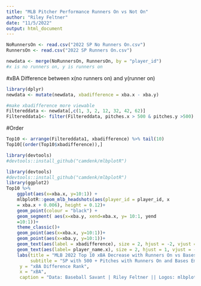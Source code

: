 ```yaml
---
title: "MLB Pitcher Performance Runners On vs Not On"
author: "Riley Feltner"
date: "11/5/2022"
output: html_document
---
```


```r
NoRunnersOn <- read.csv("2022 SP No Runners On.csv")
RunnersOn <- read.csv("2022 SP Runners On.csv")

newdata <- merge(NoRunnersOn, RunnersOn, by = "player_id")
#x is no runners on, y is runners on
```

#xBA Difference between x(no runners on) and y(runner on)
```r
library(dplyr)
newdata <- mutate(newdata, xbadifference = xba.x - xba.y)

#make xbadifference more viewable
Filtereddata <- newdata[,c(1, 3, 2, 12, 32, 42, 62)]
Filtereddata1<- filter(Filtereddata, pitches.x > 500 & pitches.y >500)

```

#Order
```r
Top10 <- arrange(Filtereddata1, xbadifference) %>% tail(10)
Top10[(order(Top10$xbadifference)),]
```

```r
library(devtools)
#devtools::install_github("camdenk/mlbplotR")
```

```r
library(devtools)
#devtools::install_github("camdenk/mlbplotR")
library(ggplot2)
Top10 %>%
    ggplot(aes(x=xba.x, y=10:1)) +
    mlbplotR::geom_mlb_headshots(aes(player_id = player_id, x 
    = xba.x + 0.006), height = 0.12)+
    geom_point(colour = "black") + 
    geom_segment( aes(x=xba.y, xend=xba.x, y= 10:1, yend 
    =10:1))+
    theme_classic()+
    geom_point(aes(x=xba.x, y=10:1))+
    geom_point(aes(x=xba.y, y=10:1))+
    geom_text(aes(label = xbadifference), size = 2, hjust = -2, vjust = .55)+
    geom_text(aes(label= player_name.x), size = 2, hjust = 1, vjust = -.70)+
    labs(title = "MLB 2022 Top 10 xBA Decrease with Runners On vs Bases Empty",
         subtitle = "SP with 500 + Pitches with Runners On and Bases Empty",
     y = "xBA Difference Rank",
     x = "xBA",
     caption = "Data: Baseball Savant | Riley Feltner || Logos: mlbplotR")

```








